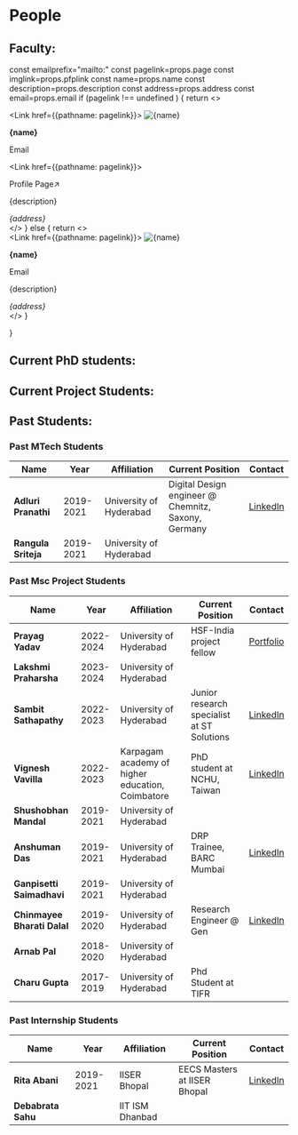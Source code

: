 
# People

## Faculty:

  const emailprefix="mailto:"
  const pagelink=props.page
  const imglink=props.pfplink
  const name=props.name
  const description=props.description
  const address=props.address
  const email=props.email
  if (pagelink !== undefined ) {
    return <>
        <div className="flex mb-4 w-full">
          <div className='p-4 w-1/2'>
            <Link href={{pathname: pagelink}}>
              <Image alt={name} src={imglink} width={1000} height={1000}/>
            </Link>
          </div>
          <div className="p-4 w-1/2">
            <p><b>{name}</b></p>
            <Link href={emailprefix.concat(email)}><p className="text-red-700 hover:text-red-400">Email</p></Link>
            <Link href={{pathname: pagelink}}><p className="text-red-700 hover:text-red-400">Profile Page↗️</p></Link>
            <p>{description}</p>
            <i className='text-sm'>{address}</i>
          </div>
        </div>
        </>
  }
  else {
    return <>
        <div className="flex mb-4 w-full">
          <div className='p-4 w-1/2'>
            <Link href={{pathname: pagelink}}>
              <Image alt={name} src={imglink} width={1000} height={1000}/>
            </Link>
          </div>
          <div className="p-4 w-1/2">
            <p><b>{name}</b></p>
            <Link href={emailprefix.concat(email)}><p className="text-red-700 hover:text-red-400">Email</p></Link>
            <p>{description}</p>
            <i className='text-sm'>{address}</i>
          </div>
        </div>
        </>
  }
  
}


<Card 
name="Dr. Bhawna Gomber"
pfplink="/img/bhawna_square_cropped.jpg"
email="bhawna.gomber@cern.ch"
page="/people/bhawna"
address="104, CASEST, UoH"
description="Group Leader"
/>

## Current PhD students:


<Card 
name="Bisnupriya Sahu"
pfplink="/img/default_avatar.png"
email="bisnupriya.sahu@cern.ch"
address="102, CASEST, UoH"
description=""
/>
<Card 
name="Shriniketan Aacharya"
pfplink="/img/default_avatar.png"
email="shriniketanacharya@uohyd.ac.in"
address="102, CASEST, UoH"
description=""
/>
<Card 
name="Piyush Kumar"
pfplink="/img/default_avatar.png"
email="17pimpt02@uohyd.ac.in"
address="102, CASEST, UoH"
description=""
/>
<Card 
name="Himanshu maurya"
pfplink="/img/default_avatar.png"
email="23phph04@uohyd.ac.in"
address="102, CASEST, UoH"
description=""
/>

## Current Project Students:

<Card 
name="Abhinav M"
pfplink="/img/default_avatar.png"
email="23pmmt11@uohyd.ac.in"
address="CASEST, UoH"
description=""
/>

<Card 
name="Ananya Prakash"
pfplink="/img/default_avatar.png"
email="20ipmp29@uohyd.ac.in"
address="School of Physics, UoH"
description=""
/>

<Card 
name="Binsa"
pfplink="/img/default_avatar.png"
email="23phmp22@uohyd.ac.in"
address="School of Physics, UoH"
description=""
/>

<Card 
name="Jeevesh"
pfplink="/img/default_avatar.png"
email="23phmp46@uohyd.ac.in"
address="School of Physics, UoH"
description=""
/>


## Past Students: 

### Past MTech Students

| Name | Year | Affiliation | Current Position | Contact |
| ---------------------- | --------- | ----------------------- | --------------------------------------------------- | ------------------------------------------------------------------ |
| **Adluri Pranathi**    | 2019-2021 | University of Hyderabad | Digital Design engineer @ Chemnitz, Saxony, Germany | [LinkedIn](https://www.linkedin.com/in/pranathi-adluri-84a2971a5/)  |
| **Rangula Sriteja**    | 2019-2021 | University of Hyderabad |                                                     |                                                                    |

### Past Msc Project Students

| Name | Year | Affiliation | Current Position | Contact |
| --------------------------- | --------- | ------------------------------------------------ | ------------------------------------------ | --------------------------------------------------------------------------------------- |
| **Prayag Yadav**            | 2022-2024 | University of Hyderabad                          | HSF-India project fellow                   | [Portfolio](https://www.prayagyadav.me)                                                 |
| **Lakshmi Praharsha**       | 2023-2024 | University of Hyderabad                          |                                            |                                                                                         |
| **Sambit Sathapathy**       | 2022-2023 | University of Hyderabad                          | Junior research specialist at ST Solutions | [LinkedIn](https://www.linkedin.com/in/sambitsatapathy9/)                               |
| **Vignesh Vavilla**         | 2022-2023 | Karpagam academy of higher education, Coimbatore | PhD student at NCHU, Taiwan                | [LinkedIn](https://www.linkedin.com/in/vignesh-vavillakula-venkataramana-rao-8a4bb3269) |
| **Shushobhan Mandal**       | 2019-2021 | University of Hyderabad                          |                                            |                                                                                         |
| **Anshuman Das**            | 2019-2021 | University of Hyderabad                          | DRP Trainee, BARC Mumbai                   | [LinkedIn](https://www.linkedin.com/in/anshuman-das-451b78126/)                         |
| **Ganpisetti Saimadhavi**   | 2019-2021 | University of Hyderabad                          |                                            |                                                                                         |
| **Chinmayee Bharati Dalal** | 2019-2020 | University of Hyderabad                          | Research Engineer @ Gen                    | [LinkedIn](https://www.linkedin.com/in/cbharati/)                                       |
| **Arnab Pal**               | 2018-2020 | University of Hyderabad                          |                                            |                                                                                         |
| **Charu Gupta**             | 2017-2019 | University of Hyderabad                          | Phd Student at TIFR                        |                                                                                         |

### Past Internship Students

| Name | Year | Affiliation | Current Position | Contact |
| ---------------------- | --------- | ----------------------- | ----------- | ----------------------------------------------------------- |
| **Rita Abani**        | 2019-2021 | IISER Bhopal    | EECS Masters at IISER Bhopal | [LinkedIn](https://www.linkedin.com/in/rita-abani/) |
| **Debabrata Sahu**    |           | IIT ISM Dhanbad |                              |                                                     |
